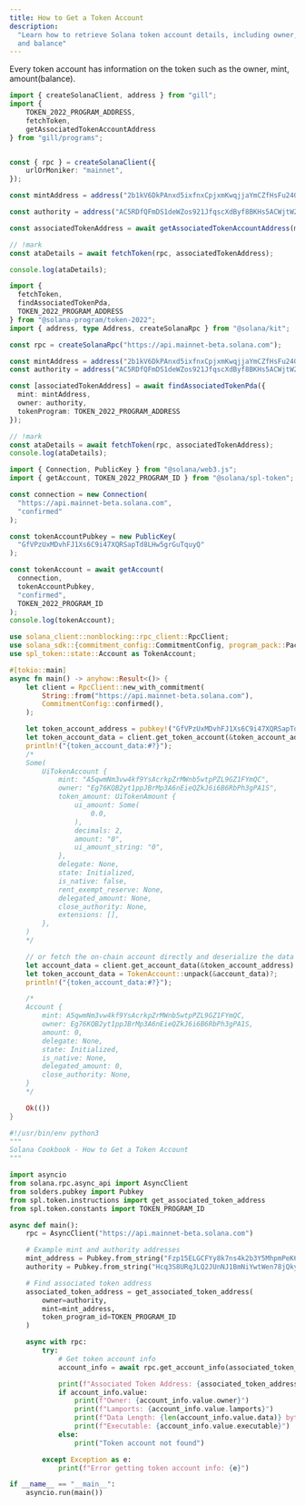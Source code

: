 ```yaml
---
title: How to Get a Token Account
description:
  "Learn how to retrieve Solana token account details, including owner, mint,
  and balance"
---
```


Every token account has information on the token such as the owner, mint,
amount(balance).

<CodeTabs storage="cookbook" flags="r">

```ts !! title="Gill"
import { createSolanaClient, address } from "gill";
import {
    TOKEN_2022_PROGRAM_ADDRESS,
    fetchToken,
    getAssociatedTokenAccountAddress
} from "gill/programs";


const { rpc } = createSolanaClient({
    urlOrMoniker: "mainnet",
});

const mintAddress = address("2b1kV6DkPAnxd5ixfnxCpjxmKwqjjaYmCZfHsFu24GXo");

const authority = address("AC5RDfQFmDS1deWZos921JfqscXdByf8BKHs5ACWjtW2");

const associatedTokenAddress = await getAssociatedTokenAccountAddress(mintAddress, authority, TOKEN_2022_PROGRAM_ADDRESS);

// !mark
const ataDetails = await fetchToken(rpc, associatedTokenAddress);

console.log(ataDetails);
```

```ts !! title="Kit"
import {
  fetchToken,
  findAssociatedTokenPda,
  TOKEN_2022_PROGRAM_ADDRESS
} from "@solana-program/token-2022";
import { address, type Address, createSolanaRpc } from "@solana/kit";

const rpc = createSolanaRpc("https://api.mainnet-beta.solana.com");

const mintAddress = address("2b1kV6DkPAnxd5ixfnxCpjxmKwqjjaYmCZfHsFu24GXo");
const authority = address("AC5RDfQFmDS1deWZos921JfqscXdByf8BKHs5ACWjtW2");

const [associatedTokenAddress] = await findAssociatedTokenPda({
  mint: mintAddress,
  owner: authority,
  tokenProgram: TOKEN_2022_PROGRAM_ADDRESS
});

// !mark
const ataDetails = await fetchToken(rpc, associatedTokenAddress);
console.log(ataDetails);
```

```typescript !! title="Legacy"
import { Connection, PublicKey } from "@solana/web3.js";
import { getAccount, TOKEN_2022_PROGRAM_ID } from "@solana/spl-token";

const connection = new Connection(
  "https://api.mainnet-beta.solana.com",
  "confirmed"
);

const tokenAccountPubkey = new PublicKey(
  "GfVPzUxMDvhFJ1Xs6C9i47XQRSapTd8LHw5grGuTquyQ"
);

const tokenAccount = await getAccount(
  connection,
  tokenAccountPubkey,
  "confirmed",
  TOKEN_2022_PROGRAM_ID
);
console.log(tokenAccount);
```

```rust !! title="Rust"
use solana_client::nonblocking::rpc_client::RpcClient;
use solana_sdk::{commitment_config::CommitmentConfig, program_pack::Pack, pubkey};
use spl_token::state::Account as TokenAccount;

#[tokio::main]
async fn main() -> anyhow::Result<()> {
    let client = RpcClient::new_with_commitment(
        String::from("https://api.mainnet-beta.solana.com"),
        CommitmentConfig::confirmed(),
    );

    let token_account_address = pubkey!("GfVPzUxMDvhFJ1Xs6C9i47XQRSapTd8LHw5grGuTquyQ");
    let token_account_data = client.get_token_account(&token_account_address).await?;
    println!("{token_account_data:#?}");
    /*
    Some(
        UiTokenAccount {
            mint: "A5qwmNm3vw4kf9YsAcrkpZrMWnb5wtpPZL9GZ1FYmQC",
            owner: "Eg76KQB2yt1ppJBrMp3A6nEieQZkJ6i6B6RbPh3gPA1S",
            token_amount: UiTokenAmount {
                ui_amount: Some(
                    0.0,
                ),
                decimals: 2,
                amount: "0",
                ui_amount_string: "0",
            },
            delegate: None,
            state: Initialized,
            is_native: false,
            rent_exempt_reserve: None,
            delegated_amount: None,
            close_authority: None,
            extensions: [],
        },
    )
    */

    // or fetch the on-chain account directly and deserialize the data
    let account_data = client.get_account_data(&token_account_address).await?;
    let token_account_data = TokenAccount::unpack(&account_data)?;
    println!("{token_account_data:#?}");

    /*
    Account {
        mint: A5qwmNm3vw4kf9YsAcrkpZrMWnb5wtpPZL9GZ1FYmQC,
        owner: Eg76KQB2yt1ppJBrMp3A6nEieQZkJ6i6B6RbPh3gPA1S,
        amount: 0,
        delegate: None,
        state: Initialized,
        is_native: None,
        delegated_amount: 0,
        close_authority: None,
    }
    */

    Ok(())
}
```

```py !! title="Python"
#!/usr/bin/env python3
"""
Solana Cookbook - How to Get a Token Account
"""

import asyncio
from solana.rpc.async_api import AsyncClient
from solders.pubkey import Pubkey
from spl.token.instructions import get_associated_token_address
from spl.token.constants import TOKEN_PROGRAM_ID

async def main():
    rpc = AsyncClient("https://api.mainnet-beta.solana.com")

    # Example mint and authority addresses
    mint_address = Pubkey.from_string("Fzp15ELGCFYy8k7ns4k2b3Y5MhpmPeK6ppb3HLookBV7")
    authority = Pubkey.from_string("Hcq3S8URqJLQ2JUnNJ1BmNiYwtWen78jQkyirHufG2jf")

    # Find associated token address
    associated_token_address = get_associated_token_address(
        owner=authority,
        mint=mint_address,
        token_program_id=TOKEN_PROGRAM_ID
    )

    async with rpc:
        try:
            # Get token account info
            account_info = await rpc.get_account_info(associated_token_address)

            print(f"Associated Token Address: {associated_token_address}")
            if account_info.value:
                print(f"Owner: {account_info.value.owner}")
                print(f"Lamports: {account_info.value.lamports}")
                print(f"Data Length: {len(account_info.value.data)} bytes")
                print(f"Executable: {account_info.value.executable}")
            else:
                print("Token account not found")

        except Exception as e:
            print(f"Error getting token account info: {e}")

if __name__ == "__main__":
    asyncio.run(main())
```

</CodeTabs>

